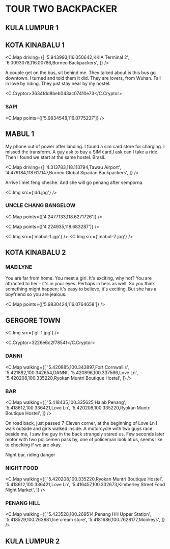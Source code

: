 
# TOUR TWO BACKPACKER

## KULA LUMPUR 1

## KOTA KINABALU 1

<C.Map
  driving={[
    '5.943993,116.050642,KKIA Terminal 2',
    '6.0093078,116.00786,Borneo Backpackers',
  ]}
/>

A couple get on the bus, sit behind me. They talked about is this bus go downtown.
I turned and told them it did. They are lovers, from Wuhan.
Fall in love by riding. They just stay near by my hostel.

<C.Cryptor>3634fdd8beb043ac07410e73</C.Cryptor>

### SAPI

<C.Map points={['5.9834548,116.0775237']} />

## MABUL 1

My phone out of power after landing. I found a sim card store for charging.
I missed the transform. A guy ask to buy a SIM card,I ask can I take a ride.
Then I found we start at the same hostel. Brasil.

<C.Map
  driving={[
    '4.313783,118.113794,Tawau Airport',
    '4.479184,118.617147,Borneo Global Sipadan Backpackers',
  ]}
/>

Arrive I met feng cheche.
And she will go penang after semporna.

<C.Img src={'dd.jpg'} />

### UNCLE CHANG BANGELOW

<C.Map points={['4.2477133,118.6271726']} />

<C.Map points={['4.224935,118.683287']} />

<C.Img src={'mabul-1.jgp'} />
<C.Img src={'mabul-2.jpg'} />

## KOTA KINABALU 2

### MAEILYNE

You are far from home. You meet a girl. It's exciting, why not? You are attracted to her - it's in your eyes. Perhaps in hers as well. So you think something might happen; it's easy to believe, it's exciting. But she has a boyfriend so you are jealous.

<C.Map points={['5.9830424,116.0764658']} />

## GERGORE TOWN

<C.Img src={'gt-1.jpg'} />

<C.Cryptor>3226e6c2f7854f</C.Cryptor>

### DANNI

<C.Map
  walking={[
    '5.420885,100.343897,Fort Cornwallis',
    '5.421882,100.342654,DANNI',
    '5.420896,100.337566,Love Ln',
    '5.420208,100.335220,Ryokan Muntri Boutique Hostel',
  ]}
/>

### BAR

<C.Map
  walking={[
    '5.418435,100.335625,Halab Penang',
    '5.418612,100.336421,Love Ln',
    '5.420208,100.335220,Ryokan Muntri Boutique Hostel',
  ]}
/>

On road back, just passed 7-Eleven corner, at the beginning of Love Ln I walk outside and girls walked inside.
A motorcycle with two guys race beside me, I saw the guy in the back strangely stared us.
Few seconds later motor with two policemen pass by, one of policeman look at us, seems like to checking if we are okay.

Night bar, riding danger

### NIGHT FOOD

<C.Map
  walking={[
    '5.420208,100.335220,Ryokan Muntri Boutique Hostel',
    '5.418612,100.336421,Love Ln',
    '5.416457,100.332673,Kimberley Street Food Night Market',
  ]}
/>

### PENANG HILL

<C.Map
  walking={[
    '5.423528,100.269514,Penang Hill Upper Station',
    '5.418529,100.263881,Ice cream store',
    '5.4181686,100.2628177,Monkeys',
  ]}
/>

## KULA LUMPUR 2
